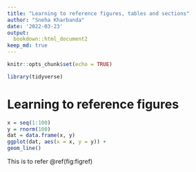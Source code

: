 ```yaml
---
title: "Learning to reference figures, tables and sections"
author: "Sneha Kharbanda"
date: '2022-03-23'
output:
  bookdown::html_document2
keep_md: true
---
```


```r
knitr::opts_chunk$set(echo = TRUE)
```

```r
library(tidyverse)
```
# Learning to reference figures

```r
x = seq(1:100)
y = rnorm(100)
dat = data.frame(x, y)
ggplot(dat, aes(x = x, y = y)) +
geom_line()
```
This is to refer \@ref(fig:figref)

